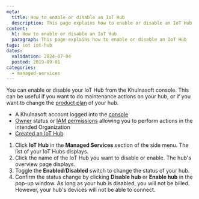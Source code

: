 ```yaml
---
meta:
  title: How to enable or disable an IoT Hub
  description: This page explains how to enable or disable an IoT Hub
content:
  h1: How to enable or disable an IoT Hub
  paragraph: This page explains how to enable or disable an IoT Hub
tags: iot iot-hub
dates:
  validation: 2024-07-04
  posted: 2019-09-01
categories:
  - managed-services
---
```


You can enable or disable your IoT Hub from the Khulnasoft console. This can be useful if you want to do maintenance actions on your hub, or if you want to change the [product plan](/managed-services/iot-hub/how-to/change-plan/) of your hub.

<Macro id="requirements" />

- A Khulnasoft account logged into the [console](https://console.khulnasoft.com)
- [Owner](/identity-and-access-management/iam/concepts/#owner) status or [IAM permissions](/identity-and-access-management/iam/concepts/#permission) allowing you to perform actions in the intended Organization
- [Created an IoT Hub](/managed-services/iot-hub/how-to/create-hub/)

1. Click **IoT Hub** in the **Managed Services** section of the side menu. The list of your IoT Hubs displays.
2. Click the name of the IoT Hub you want to disable or enable. The hub's overview page displays.
3. Toggle the **Enabled**/**Disabled** switch to change the status of your hub.
    <Lightbox src="khulnasoft-iothub_enable_disable.webp" alt="" />
4. Confirm the status change by clicking **Disable hub** or **Enable hub** in the pop-up window.
    <Message type="important">
      As long as your hub is disabled, you will not be billed. However, your hub's devices will not be able to connect.
    </Message>


